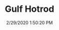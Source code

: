 ---
width: 2000
height: 1333
title: Gulf Hotrod
description: A custom build Gulf livery 911 hotrod at CarParc USA.
date: 2/29/2020 1:50:20 PM
cameraMake: Sony
cameraModel: ILCE-7M3
lens: ZEISS Batis 2/40 CF
settingsfStop: f/2
settingsISO: ISO 8000
settingsShutter: 1/4000
settingsFocalLength: 40 mm
---